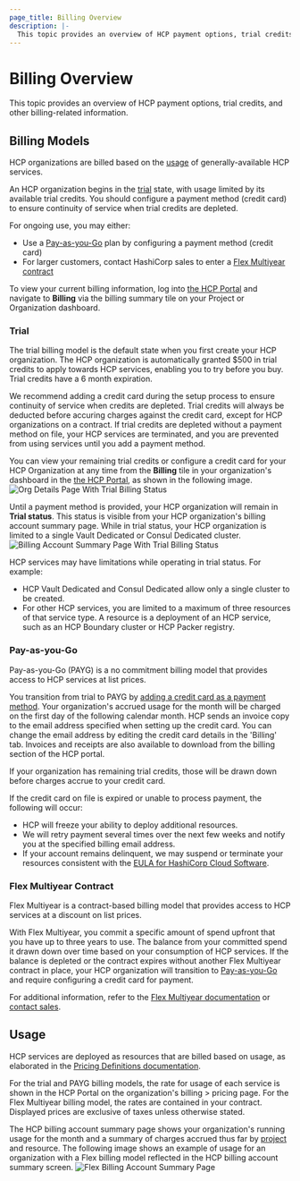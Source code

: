 ```yaml
---
page_title: Billing Overview
description: |-
  This topic provides an overview of HCP payment options, trial credits, and other billing-related information.
---
```


# Billing Overview

This topic provides an overview of HCP payment options, trial credits, and other billing-related information.

## Billing Models

HCP organizations are billed based on the [usage](#usage) of generally-available HCP services.

An HCP organization begins in the [trial](#trial) state, with usage limited by its available trial credits.
You should configure a payment method (credit card) to ensure continuity of service when trial credits are depleted.

For ongoing use, you may either:
- Use a [Pay-as-you-Go](#pay-as-you-go) plan by configuring a payment method (credit card)
- For larger customers, contact HashiCorp sales to enter a [Flex Multiyear contract](#flex-multiyear-contract)

To view your current billing information, log into [the HCP Portal](https://portal.cloud.hashicorp.com/)
and navigate to **Billing** via the billing summary tile on your Project or Organization dashboard.

### Trial

The trial billing model is the default state when you first create your HCP organization.
The HCP organization is automatically granted $500 in trial credits to apply towards HCP services,
enabling you to try before you buy. Trial credits have a 6 month expiration.

We recommend adding a credit card during the setup process to ensure continuity of service when credits are depleted.
Trial credits will always be deducted before accuring charges against the credit card, except for HCP organizations on a contract.
If trial credits are depleted without a payment method on file, your HCP services are terminated,
and you are prevented from using services until you add a payment method.

You can view your remaining trial credits or configure a credit card for your HCP Organization at any time
from the **Billing** tile in your organization's dashboard in the [the HCP Portal](https://portal.cloud.hashicorp.com/),
as shown in the following image.
![Org Details Page With Trial Billing Status](/img/docs/trial-status-org-details.png)

Until a payment method is provided, your HCP organization will remain in **Trial status**.
This status is visible from your HCP organization's billing account summary page.
While in trial status, your HCP organization is limited to a single Vault Dedicated or Consul Dedicated cluster.
![Billing Account Summary Page With Trial Billing Status](/img/docs/trial-status-account-summary.png)

HCP services may have limitations while operating in trial status. For example:
- HCP Vault Dedicated and Consul Dedicated allow only a single cluster to be created.
- For other HCP services, you are limited to a maximum of three resources of that service type.
  A resource is a deployment of an HCP service, such as an HCP Boundary cluster or HCP Packer registry.

### Pay-as-you-Go

Pay-as-you-Go (PAYG) is a no commitment billing model that provides access to HCP services at list prices.

You transition from trial to PAYG by [adding a credit card as a payment method](/hcp/docs/hcp/admin/billing/pay-as-you-go#add-a-credit-card).
Your organization's accrued usage for the month will be charged on the first day of the following calendar month.
HCP sends an invoice copy to the email address specified when setting up the credit card.
You can change the email address by editing the credit card details in the 'Billing' tab.
Invoices and receipts are also available to download from the billing section of the HCP portal.

If your organization has remaining trial credits, those will be drawn down before charges accrue to your credit card.

If the credit card on file is expired or unable to process payment, the following will occur:
- HCP will freeze your ability to deploy additional resources.
- We will retry payment several times over the next few weeks and notify you at the specified billing email address.
- If your account remains delinquent, we may suspend or terminate your resources consistent with the
  [EULA for HashiCorp Cloud Software](https://eula.hashicorp.com/OnlineAgreements.pdf).

### Flex Multiyear Contract

Flex Multiyear is a contract-based billing model that provides access to HCP services at a discount on list prices.

With Flex Multiyear, you commit a specific amount of spend upfront that you have up to three years to use.
The balance from your committed spend it drawn down over time based on your consumption of HCP services.
If the balance is depleted or the contract expires without another Flex Multiyear contract in place,
your HCP organization will transition to [Pay-as-you-Go](#pay-as-you-go) and require configuring a credit card for payment.

For additional information, refer to the [Flex Multiyear documentation](/hcp/docs/hcp/admin/billing/flex-multiyear)
or [contact sales](https://www.hashicorp.com/contact-sales).

## Usage

HCP services are deployed as resources that are billed based on usage, as elaborated in the
[Pricing Definitions documentation](/hcp/docs/hcp/admin/billing/pricing-definitions).

For the trial and PAYG billing models, the rate for usage of each service is shown in the HCP Portal
on the organization's billing > pricing page.
For the Flex Multiyear billing model, the rates are contained in your contract.
Displayed prices are exclusive of taxes unless otherwise stated.

The HCP billing account summary page shows your organization's running usage for the month
and a summary of charges accrued thus far by [project](/hcp/docs/hcp/admin/projects) and resource.
The following image shows an example of usage for an organization with a Flex billing model reflected in the HCP billing account summary screen.
![Flex Billing Account Summary Page](/img/docs/billing-flex-account-summary.png)
